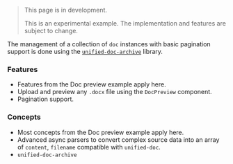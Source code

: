 

<SourceCode source="examples/docx" />

> This page is in development.
>
> This is an experimental example.  The implementation and features are subject to change.

The management of a collection of `doc` instances with basic pagination support is done using the [`unified-doc-archive`][unified-doc-archive] library.

### Features
- Features from the <Link to="/examples/doc-preview">Doc preview</Link> example apply here.
- Upload and preview any `.docx` file using the `DocPreview` component.
- Pagination support.

### Concepts
- Most concepts from the <Link to="/examples/doc-preview">Doc preview</Link> example apply here.
- Advanced async parsers to convert complex source data into an array of `content`, `filename` compatible with `unified-doc`.
- `unified-doc-archive`

<DocxExample />

<!-- Definitions -->
[unified-doc-archive]: https://github.com/unified-doc/unified-doc-archive
